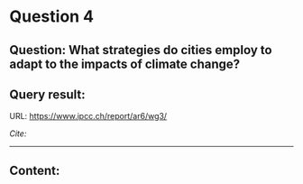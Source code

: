 # Question 4

## Question: What strategies do cities employ to adapt to the impacts of climate change?  

## Query result:  

URL: [https://www.ipcc.ch/report/ar6/wg3/](https://www.ipcc.ch/report/ar6/wg3/)

*Cite:*

---

## Content:

### 


